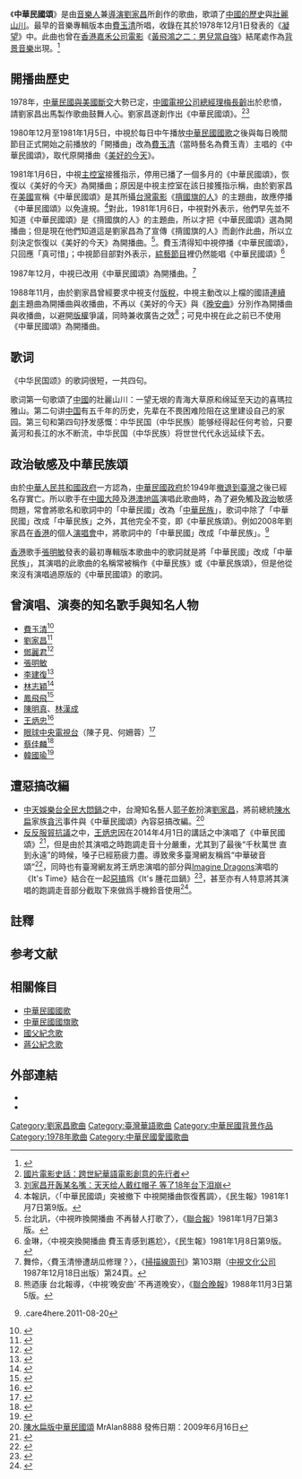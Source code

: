 {{Infobox song
| name       = 中華民國頌
| artist     = [[費玉清|費玉清]]
| from_album = [[凝望_(專輯)|凝望]]
| released   = 1978年12月1日
| language   = zh
| genre      = 
| length     = 3:07
| label      = 
| composer   = [[劉家昌|劉家昌]]
| lyricist   = [[劉家昌|劉家昌]]
| prev_title = 
| prev_year  = 
| next_title = 
| next_year  = 
}}
《'''中華民國頌'''》是由[[音樂人|音樂人]]兼[[導演|導演]][[劉家昌|劉家昌]]所創作的歌曲，歌頌了[[中國歷史|中國的歷史]]與[[中國地理|壯麗山川]]。最早的音樂專輯版本由[[費玉清|費玉清]]所唱，收錄在其於1978年12月1日發表的《[[凝望_(專輯)|凝望]]》中。此曲也曾在[[英屬香港|香港]][[橙天嘉禾|嘉禾公司]][[電影|電影]]《[[黃飛鴻之二：男兒當自強|黃飛鴻之二：男兒當自強]]》結尾處作為[[背景音樂|背景音樂]]出現。<ref>{{Cite web |url=https://www.youtube.com/watch?v=5tr1A4frfIk |title=但願朝陽常照我土 莫忘烈士鮮血滿地 |accessdate=2019-05-18 |archive-date=2020-03-15 |archive-url=https://web.archive.org/web/20200315202639/https://www.youtube.com/watch?v=5tr1A4frfIk |dead-url=no }}</ref>

== 開播曲歷史 ==
1978年，[[中華民國與美國關係|中華民國與美國]][[斷交|斷交]]大勢已定，[[中國電視公司|中國電視公司]][[總經理|總經理]][[梅長齡|梅長齡]]出於悲憤，請劉家昌出馬製作歌曲鼓舞人心。劉家昌遂創作出《中華民國頌》。<ref>[https://books.google.com/books?id=21xDDwAAQBAJ&pg=PA232&lpg=PA232&dq=%E4%B8%AD%E8%8F%AF%E6%B0%91%E5%9C%8B%E9%A0%8C+%E5%8A%89%E5%AE%B6%E6%98%8C+%E6%96%B7%E4%BA%A4&source=bl&ots=WwMb33Fk4L&sig=ACfU3U0yZcalH1Yd5sVYA3InRRxHqvIMGQ&hl=zh-CN&sa=X&ved=2ahUKEwig_pjhtqTiAhXVc3AKHVsrBC0Q6AEwDHoECAgQAQ#v=onepage&q=%E4%B8%AD%E8%8F%AF%E6%B0%91%E5%9C%8B%E9%A0%8C%20%E5%8A%89%E5%AE%B6%E6%98%8C%20%E6%96%B7%E4%BA%A4&f=false 國片電影史話：跨世紀華語電影創意的先行者]</ref><ref>[https://www.chinatimes.com/realtimenews/20181117000021-260404?chdtv 刘家昌开轰某名嘴：天天给人戴红帽子 等了18年台下泪崩]</ref>

1980年12月至1981年1月5日，中視於每日中午播放[[中華民國國歌|中華民國國歌]]之後與每日晚間節目正式開始之前播放的「開播曲」改為[[費玉清|費玉清]]（當時藝名為費玉青）主唱的《中華民國頌》，取代原開播曲《[[美好的今天|美好的今天]]》。

1981年1月6日，中視[[主控室|主控室]]接獲指示，停用已播了一個多月的《中華民國頌》，恢復以《美好的今天》為開播曲；原因是中視主控室在該日接獲指示稱，由於劉家昌在[[美國|美國]]宣稱《中華民國頌》是其所攝[[台灣電影|台灣電影]]《[[揹國旗的人|揹國旗的人]]》的主題曲，故應停播《中華民國頌》以免違規。<ref>本報訊，〈「中華民國頌」突被撤下 中視開播曲恢復舊調〉，《民生報》1981年1月7日第9版。</ref>對此，1981年1月6日，中視對外表示，他們早先並不知道《中華民國頌》是《揹國旗的人》的主題曲，所以才把《中華民國頌》選為開播曲；但是現在他們知道這是劉家昌為了宣傳《揹國旗的人》而創作此曲，所以立刻決定恢復以《美好的今天》為開播曲。<ref>台北訊，〈中視昨換開播曲 不再替人打歌了〉，《[[聯合報|聯合報]]》1981年1月7日第3版。</ref>。費玉清得知中視停播《中華民國頌》，只回應「真可惜」；中視節目部對外表示，[[綜藝節目|綜藝節目]]裡仍然能唱《中華民國頌》<ref>金琳，〈中視突換開播曲 費玉青感到尷尬〉，《民生報》1981年1月8日第9版。</ref>

1987年12月，中視已改用《中華民國頌》為開播曲。<ref>舞伶，〈費玉清慘遭胡瓜修理？〉，《[[掃描線周刊|掃描線周刊]]》第103期（[[中視文化公司|中視文化公司]]1987年12月18日出版）第24頁。</ref>

1988年11月，由於劉家昌曾經要求中視支付[[版稅|版稅]]，中視主動改以上檔的國語[[連續劇|連續劇]]主題曲為開播曲與收播曲，不再以《美好的今天》與《[[晚安曲_(劉家昌)|晚安曲]]》分別作為開播曲與收播曲，以避開[[版權|版權]]爭議，同時兼收廣告之效<ref>熊迺康 台北報導，〈中視‘晚安曲’ 不再道晚安〉，《[[聯合晚報|聯合晚報]]》1988年11月3日第5版。</ref>；可見中視在此之前已不使用《中華民國頌》為開播曲。

==歌词==
{{multiple image
| align = right
| footer = 左圖是[[青海|青海]]的草原，右圖是[[喜馬拉雅山|喜馬拉雅山]]。
| width1 = 200
| image1 = Qinghai hu.local farmers.jpg
| alt1 = 青海的草原
| width2 = 200
| image2 = Everest North Face toward Base Camp Tibet Luca Galuzzi 2006 edit 1.jpg
| alt2 = 喜馬拉雅山
}}
<!--《中华民国颂》的歌詞受版权保护，因此只可使用以下概括性描述。请勿加入歌词全文 -->
《中华民国颂》的歌詞很短，一共四句。

歌词第一句歌頌了[[中國|中國]]的壯麗山川：一望无垠的青海大草原和绵延至天边的喜瑪拉雅山。第二句讲[[中国|中国]]有五千年的历史，先辈在不畏困难险阻在这里建设自己的家园。第三句和第四句抒发感慨：中华民国（中华民族）能够经得起任何考验，只要黃河和長江的水不断流，中华民国（中华民族）将世世代代永远延续下去。

== 政治敏感及中華民族頌 ==
<!--「中華民族頌」重定向至此章節，故請勿隨意修改該章節標題-->
由於[[中華人民共和國政府|中華人民共和國政府]]一方認為，[[中華民國政府|中華民國政府]]於1949年[[國府遷臺|撤退到臺灣]]之後已經名存實亡。所以歌手在[[中國大陸|中國大陸]]及[[港澳地區|港澳地區]]演唱此歌曲時，為了避免觸及[[政治|政治]]敏感問題，常會將歌名和歌詞中的「中華民國」改為「[[中華民族|中華民族]]」，歌词中除了「中華民國」改成「中華民族」之外，其他完全不变，即《中華民族頌》。例如2008年劉家昌在[[香港|香港]]的個人[[演唱會|演唱會]]中，將歌詞中的「中華民國」改成「中華民族」。<ref>{{youtube|g-rR-a5MpqA|劉家昌要選中華民國總統，經考驗，「中華民國頌」怎麼沒直到永遠？}}.care4here.2011-08-20</ref>

[[香港|香港]]歌手[[張明敏|張明敏]]發表的最初專輯版本歌曲中的歌詞就是將「中華民國」改成「中華民族」，其演唱的此歌曲的名稱常被稱作《中華民族》或《中華民族頌》，但是他從來沒有演唱過原版的《中華民國頌》的歌詞。

== 曾演唱、演奏的知名歌手與知名人物 ==
*[[費玉清|費玉清]]<ref name="費玉清">{{youtube|Yf5KbJTgzXQ|中華民國頌（費玉清演唱的版本）}}</ref>{{NoteTag|《中華民國頌》最早的音樂專輯版本由[[費玉清|費玉清]]所唱。}}
*[[劉家昌|劉家昌]]<ref name="劉家昌">{{youtube|KvhpZfLfveQ|中華民國頌（劉家昌演唱的版本）}}</ref>{{NoteTag|[[劉家昌|劉家昌]]是《中華民國頌》的詞曲作者，正是其本人为某些场合调整歌词为《中華民族頌》。}}
*[[鄧麗君|鄧麗君]]<ref name="鄧麗君">{{youtube|SuCMUFsOKco|中華民國頌 （鄧麗君演唱的版本）}}</ref>
*[[張明敏|張明敏]]{{NoteTag|其演唱的此歌曲的名稱是《中華民族》或《中華民族頌》，同時他從來沒有演唱過原版的《中華民國頌》的歌詞。}}
*[[李建復|李建復]]<ref name="李建復">{{youtube|LlognFmMeNE|中華民國頌 （李建復演唱的版本）}}</ref>
*[[林志穎|林志穎]]<ref name="林志穎">{{youtube|X4NzhaRKX2g|中華民國頌 （林志穎演唱的版本）}}</ref>
*[[鳳飛飛|鳳飛飛]]<ref name="鳳飛飛">{{youtube|RlosRlsMzRU|中華民國頌 （鳳飛飛演唱的版本）}}</ref>
*[[陳明真_(藝人)|陳明真]]、[[林漢成|林漢成]]<!--<ref name="陳明真"、"林漢成">{{youtube||中華民國頌（陳明真與林漢成演唱的版本）}}</ref>-->{{NoteTag|1994年[[台視|台視]][[龍兄虎弟_(電視節目)|龍兄虎弟]]節目當中，台灣知名藝人陳明真與[[日本|日本]][[廣島市|廣島市]][[1994年亞洲運動會|1994年亞洲運動會]]保齡球金牌得主林漢成合唱。}}
*[[王炳忠|王炳忠]]<ref name="王炳忠">{{youtube|AnVLJMqpwig|中華民國頌 （王炳忠演唱的版本）}}</ref>
*[[眼球中央電視台|眼球中央電視台]]（陳子見、何姍蓉）<ref name="眼球中央電視台">{{youtube|yDFoyuTBicA |中華民國頌 （【央視絲竹讚】眼球中央電視台演奏的版本）}}</ref>
*[[蔡佳麟|蔡佳麟]]<ref name="蔡佳麟">{{youtube|4F8G5ZFwYRg|中華民國頌（蔡佳麟演唱的版本）}}</ref>{{NoteTag|從2分零8秒至3分45秒局部分片段。}}
*[[韓國瑜|韓國瑜]]<ref name="韓國瑜">{{youtube|e6OJ8MFNllw|中華民國頌（韓國瑜演唱的版本）}}</ref>

== 遭惡搞改編 ==
*[[中天娛樂台|中天娛樂台]][[全民大悶鍋|全民大悶鍋]]之中，台灣知名藝人[[郭子乾|郭子乾]]扮演[[劉家昌|劉家昌]]，將前總統[[陳水扁|陳水扁]]家族[[貪污|貪污]]事件與《中華民國頌》內容惡搞改編。<ref>[https://www.youtube.com/watch?v=Kmhu41yh8xI 陳水扁版中華民國頌] {{Wayback|url=https://www.youtube.com/watch?v=Kmhu41yh8xI |date=20200323112407 }}MrAlan8888 發佈日期：2009年6月16日</ref>
*[[太陽花學運|反反服貿抗議]]之中，[[王炳忠|王炳忠]]因在2014年4月1日的講話之中演唱了《中華民國頌》<ref>{{youtube|LXT4M50YFVc|0401中華民國頌 by新頭殼newtalk}}</ref>，但是由於其演唱之時跑調走音十分嚴重，尤其到了最後“千秋萬世 直到永遠”的時候，嗓子已經筋疲力盡。導致衆多臺灣網友稱爲“中華破音頌”<ref>{{youtube|mA4fr9-QaSE|東森新聞唱破音遭調侃！ 王炳忠再開嗓雪恥}}</ref>，同時也有臺灣網友將王炳忠演唱的部分與[[Imagine_Dragons|Imagine Dragons]]演唱的《It's Time》結合在一起[[惡搞|惡搞]]爲《It's 腫花皿鍋》<ref>{{youtube|S2px1zB7Nsk|王炳忠- "It's 腫花皿鍋" ft. Imagine Dragons}}</ref>，甚至亦有人特意將其演唱的跑調走音部分截取下來做爲手機鈴音使用<ref>{{youtube|WGqTzc7GGW8|東森新聞王炳忠「破音頌」 暴紅 KUSO鈴聲高人氣}}</ref>。

== 註釋 ==
{{NoteFoot}}

== 参考文献 ==
{{Reflist|30em}}

== 相關條目 ==
*[[中華民國國歌|中華民國國歌]]
*[[中華民國國旗歌|中華民國國旗歌]]
*[[國父紀念歌|國父紀念歌]]
*[[蔣公紀念歌|蔣公紀念歌]]

== 外部連結 ==
*{{youtube|KgX-K9kIq40|中華民國頌}}
*{{youtube|oR55GmC2POc|中華民國頌（合唱版本）}}

[[Category:劉家昌歌曲|Category:劉家昌歌曲]]
[[Category:臺灣華語歌曲|Category:臺灣華語歌曲]]
[[Category:中華民國背景作品|Category:中華民國背景作品]]
[[Category:1978年歌曲|Category:1978年歌曲]]
[[Category:中華民國愛國歌曲|Category:中華民國愛國歌曲]]